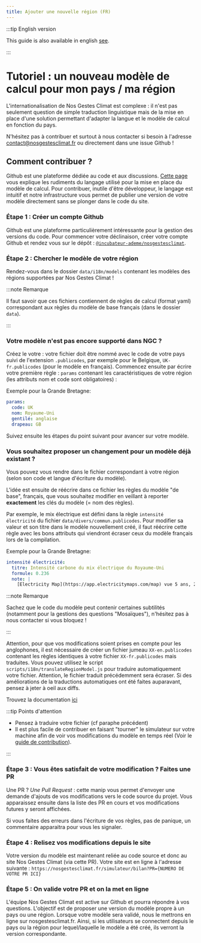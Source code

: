```yaml
---
title: Ajouter une nouvelle région (FR)
---
```


:::tip English version 

This guide is also available in english [see](./ajout-region-en).

:::

# Tutoriel : un nouveau modèle de calcul pour mon pays / ma région

L'internationalisation de Nos Gestes Climat est complexe : il n'est pas
seulement question de simple traduction linguistique mais de la mise en place
d'une solution permettant d'adapter la langue et le modèle de calcul en
fonction du pays.

N'hésitez pas à contribuer et surtout à nous contacter si besoin à l'adresse
contact@nosgestesclimat.fr ou directement dans une issue Github !


## Comment contribuer ?

Github est une plateforme dédiée au code et aux discussions. [Cette
page](https://github.com/datagir/nosgestesclimat/blob/master/CONTRIBUTING.md)
vous explique les rudiments du langage utilisé pour la mise en place du modèle
de calcul. Pour contribuer, inutile d'être développeur, le langage est intuitif
et notre infrastructure vous permet de publier une version de votre modèle
directement sans se plonger dans le code du site.

### Étape 1 : Créer un compte Github

Github est une plateforme particulièrement intéressante pour la gestion des
versions du code. Pour commencer votre déclinaison, créer votre compte Github
et rendez vous sur le dépôt :
[`@incubateur-ademe/nosgestesclimat`](https://github.com/incubateur-ademe/nosgestesclimat).

### Étape 2 : Chercher le modèle de votre région

Rendez-vous dans le dossier `data/i18n/models` contenant les modèles des
régions supportées par Nos Gestes Climat !

:::note Remarque

Il faut savoir que ces fichiers contiennent de règles de calcul (format yaml)
correspondant aux règles du modèle de base français (dans le dossier `data`).

:::

### Votre modèle n'est pas encore supporté dans NGC ?

Créez le votre : votre fichier doit être nommé avec le code de votre pays suivi
de l'extension `.publicodes`, par exemple pour le Belgique, `UK-fr.publicodes`
(pour le modèle en français). Commencez ensuite par écrire votre première règle
: `params` contenant les caractéristiques de votre région (les attributs nom
et code sont obligatoires) :

Exemple pour la Grande Bretagne:

```yaml
params:
  code: UK
  nom: Royaume-Uni
  gentilé: anglaise
  drapeau: GB
```

Suivez ensuite les étapes du point suivant pour avancer sur votre modèle.

### Vous souhaitez proposer un changement pour un modèle déjà existant ?

Vous pouvez vous rendre dans le fichier correspondant à votre région (selon son
code et langue d'écriture du modèle).

L'idée est ensuite de réécrire dans ce fichier les règles du modèle "de base",
français, que vous souhaitez modifier en veillant à reporter **exactement** les
clés du modèle (= nom des règles).

Par exemple, le mix électrique est défini dans la règle `intensité électricité`
du fichier `data/divers/commun.publicodes`. Pour modifier sa valeur et son
titre dans le modèle nouvellement créé, il faut réécrire cette règle avec les
bons attributs qui viendront écraser ceux du modèle français lors de la
compilation.

Exemple pour la Grande Bretagne:

```yaml
intensité électricité:
  titre: Intensité carbone du mix électrique du Royaume-Uni
  formule: 0.236
  note: |
    [Electricity Map](https://app.electricitymaps.com/map) vue 5 ans, 2022
```

:::note Remarque

Sachez que le code du modèle peut contenir certaines subtilités (notamment pour
la gestions des questions "Mosaïques"), n'hésitez pas à nous contacter si vous
bloquez !

:::

Attention, pour que vos modifications soient prises en compte pour les
anglophones, il est nécessaire de créer un fichier jumeau `XX-en.publicodes`
contenant les règles identiques à votre fichier `XX-fr.publicodes` mais
traduites.
Vous pouvez utilisez le script `scripts/i18n/translateRegionModel.js` pour
traduire automatiquement votre fichier.
Attention, le fichier traduit précédemment sera écraser. Si des améliorations
de la traductions automatiques ont été faites auparavant, pensez à jeter à oeil
aux diffs.

Trouvez la documentation [ici](./traduction)

:::tip Points d'attention

- Pensez à traduire votre fichier (cf paraphe précédent)
- Il est plus facile de contribuer en faisant "tourner" le simulateur sur votre
  machine afin de voir vos modifications du modèle en temps réel (Voir le
  [guide de
  contribution](https://github.com/incubateur-ademe/nosgestesclimat/blob/master/CONTRIBUTING.md)).

:::

### Étape 3 : Vous êtes satisfait de votre modification ? Faites une PR

Une PR ? _Une Pull Request_ : cette manip vous permet d'envoyer une demande
d'ajouts de vos modifications vers le code source du projet. Vous apparaissez
ensuite dans la liste des PR en cours et vos modifications futures y seront
affichées.

Si vous faites des erreurs dans l'écriture de vos règles, pas de panique, un
commentaire apparaitra pour vous les signaler.

### Étape 4 : Relisez vos modifications depuis le site 

Votre version du modèle est maintenant reliée au code source et donc au site
Nos Gestes Climat (via cette PR). Votre site est en ligne à l'adresse suivante
: `https://nosgestesclimat.fr/simulateur/bilan?PR={NUMERO DE VOTRE PR ICI}`

### Étape 5 : On valide votre PR et on la met en ligne

L'équipe Nos Gestes Climat est active sur Github et pourra répondre à vos
questions. L'objectif est de proposer une version du modèle propre à un pays ou
une région. Lorsque votre modèle sera validé, nous le mettrons en ligne sur
nosgestesclimat.fr. Ainsi, si les utilisateurs se connectent depuis le pays ou
la région pour lequel/laquelle le modèle a été créé, ils verront la version
correspondante.

